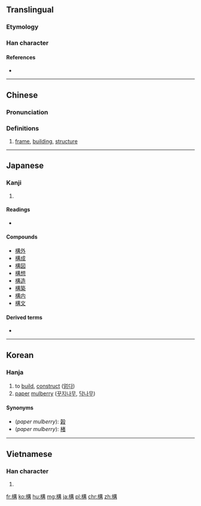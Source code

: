 {{also|构|横}}
==Translingual==

===Etymology===
{{Han compound|木|冓|c1=s|c2=p|t1=wood|ls=psc}}

===Han character===
{{Han char|rn=75|rad=木|as=10|sn=14|four=45947|canj=DTTB|ids=⿰木冓}}

====References====
* {{Han ref|kx=0546.070|dkj=15317|dj=0933.210|hdz=21259.070|uh=69CB|ud=27083|bh=BA63|bd=47715}}

----

==Chinese==
{{zh-forms|s=构}}

===Pronunciation===
{{zh-pron
|m=gòu
|c=kau3,gau3
|mc=y
|oc=y
|ma=
|cat=n
}}

===Definitions===
# [[frame]], [[building]], [[structure]]

<!-- ====Compounds==== (need converting to traditional forms)
* [[构词法]]
* [[构架]]
* [[构件]]
* [[构建]]
* [[构思]]
* [[构图]]
* [[构陷]]
* [[构想]]
* [[构型]]
* [[构怨]]
* [[构造]]
* [[构造单元]]
* [[构造地震]]
* [[构造运动]]
* [[构筑]]
* [[构筑物]] -->
----

==Japanese==

===Kanji===
{{ja-kanji|grade=5|rs=木10}}

# {{defn|lang=ja|sort=木10}}

====Readings====
* {{ja-readings|goon=[[く]] (ku) {{non-joyo-reading}}|kanon=[[こう]] (kō)|kun=[[かまえる]] ([[構える]], kamaeru), [[かまえ]] ([[構え]], kamae), [[かまう]] ([[構う]], kamau)}}

====Compounds====
* [[構外]]
* [[構成]]
* [[構図]]
* [[構想]]
* [[構造]]
* [[構築]]
* [[構内]]
* [[構文]]

====Derived terms====
* {{l|ja|構いません|tr=[[かまいません]], kamaimasen}}

----

==Korean==

===Hanja===
{{ko-hanja|hangeul=구|eumhun=|rv=gu|mr=ku|y=kwu}}

{{wikipedia|paper mulberry}}
# to [[build]], [[construct]] ([[얽다]])
# [[paper]] [[mulberry]] ([[꾸지나무]], [[닥나무]])

====Synonyms====
* (''paper mulberry''): [[榖]]
* (''paper mulberry''): [[楮]]

----

==Vietnamese==

===Han character===
{{vi-hantu|cấu|rs=木10}}

# {{defn|lang=vi|sort=木10}}

[[fr:構]]
[[ko:構]]
[[hu:構]]
[[mg:構]]
[[ja:構]]
[[pl:構]]
[[chr:構]]
[[zh:構]]